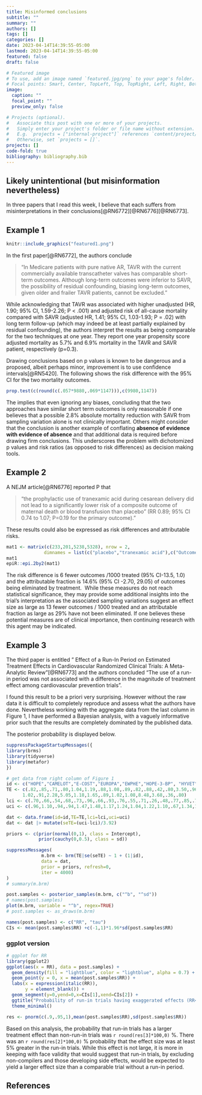 ```yaml
---
title: Misinformed conclusions
subtitle: ""
summary: ""
authors: []
tags: []
categories: []
date: 2023-04-14T14:39:55-05:00
lastmod: 2023-04-14T14:39:55-05:00
featured: false
draft: false

# Featured image
# To use, add an image named `featured.jpg/png` to your page's folder.
# Focal points: Smart, Center, TopLeft, Top, TopRight, Left, Right, BottomLeft, Bottom, BottomRight.
image:
  caption: ""
  focal_point: ""
  preview_only: false

# Projects (optional).
#   Associate this post with one or more of your projects.
#   Simply enter your project's folder or file name without extension.
#   E.g. `projects = ["internal-project"]` references `content/project/deep-learning/index.md`.
#   Otherwise, set `projects = []`.
projects: []
code-fold: true
bibliography: bibliography.bib
---
```


## Likely unintentional (but misinformation nevertheless)

In three papers that I read this week, I believe that each suffers from misinterpretations in their conclusions[@RN6772][@RN6776][@RN6773].

## Example 1

```r
knitr::include_graphics("featured1.png")
```

In the first paper[@RN6772], the authors conclude

> "In Medicare patients with pure native AR, TAVR with the current commercially available transcatheter valves has comparable short-term outcomes. Although long-term outcomes were inferior to SAVR, the possibility of residual confounding, biasing long-term outcomes, given older and frailer TAVR patients, cannot be excluded."

While acknowledging that TAVR was associated with higher unadjusted (HR, 1.90; 95% CI, 1.59-2.26; P \< .001) and adjusted risk of all-cause mortality compared with SAVR (adjusted HR, 1.41; 95% CI, 1.03-1.93; P = .02) with long term follow-up (which may indeed be at least partially explained by residual confounding), the authors interpret the results as being comparable for the two techniques at one year. They report one year propensity score adjusted mortality as 5.7% and 6.9% mortality in the TAVR and SAVR patient, respectively (p=0.3).

Drawing conclusions based on p values is known to be dangerous and a proposed, albeit perhaps minor, improvement is to use confidence intervals[@RN5420]. The following shows the risk difference with the 95% CI for the two mortality outcomes.

```r
prop.test(c(round(c(.057*9880,.069*1147))),c(9980,1147))
```

The implies that even ignoring any biases, concluding that the two approaches have similar short term outcomes is only reasonable if one believes that a possible 2.8% absolute mortality reduction with SAVR from sampling variation alone is not clinically important. Others might consider that the conclusion is another example of conflating **absence of evidence with evidence of absence** and that additional data is required before drawing firm conclusions. This underscores the problem with dichotomized p values and risk ratios (as opposed to risk differences) as decision making tools.

## Example 2

A NEJM article[@RN6776] reported P that

> "the prophylactic use of tranexamic acid during cesarean delivery did not lead to a significantly lower risk of a composite outcome of maternal death or blood transfusion than placebo" (RR 0.89; 95% CI 0.74 to 1.07; P=0.19 for the primary outcome)."

These results could also be expressed as risk differences and attributable risks.

```r
mat1 <- matrix(c(233,201,5238,5328), nrow = 2, 
              dimnames = list(c("placebo","tranexamic acid"),c("Outcome +","Outcome -")))
mat1
epiR::epi.2by2(mat1)

```

The risk difference is 6 fewer outcomes /1000 treated (95% CI-13.5, 1.0) and the attributable fraction is 14.6% (95% CI -2.70, 29.05) of outcomes being eliminated by treatment.  While these measures do not reach statistical significance, they may provide some additional insights into the trial's interpretation as the associated sampling variations suggest an effect size as large as 13 fewer outcomes / 1000 treated and an attributable fraction as large as 29% have not been eliminated. If one believes these potential measures are of clinical importance, then continuing research with this agent may be indicated.

## Example 3

The third paper is entitled " Effect of a Run-In Period on Estimated Treatment Effects in Cardiovascular Randomized Clinical Trials: A Meta-Analytic Review"[@RN6773] and the authors concluded "The use of a run-in period was not associated with a difference in the magnitude of treatment effect among cardiovascular prevention trials".

I found this result to be a priori very surprising. However without the raw data it is difficult to completely reproduce and assess what the authors have done. Nevertheless working with the aggregate data from the last column in Figure 1, I have performed a Bayesian analysis, with a vaguely informative prior such that the results are completely dominated by the published data.

The posterior probability is displayed below.

```r
suppressPackageStartupMessages({
library(brms)
library(tidyverse)
library(metafor)
})

# get data from right column of Figure 1
id <- c("HOPE","CAMELOT","E-COST","EUROPA","EWPHE","HOPE-3-BP", "HYVET","I-PERSERVE","MERIT-HF","ORIENT","SAVE","STONE","STOP","SYST","TRANSCEND", "VAL-HEFT","DREAM","LEADER","REWIND","4D","AFCAPS","CIAUS","CARDS","HOPE-3-CHOL","HPS","LIPID","PROSPER","FOURIER","ODYSSEY-A","ODYSSEY-O","ODYSSEY-N","SPIRE")
TE <- c(.82,.85,.71,.80,1.04,1.19,.88,1.08,.89,.82,.88,.42,.80,3.50,.96,.96,1.44,1.12,.96,
      1.02,.91,2.28,5.05,1.18,1.65,.89,1.02,1.08,8.48,3.68,.36,.80)
lci <- c(.70,.66,.54,.68,.73,.96,.66,.93,.76,.55,.71,.26,.48,.77,.85,.79,.99,.87,.84,.85,.67,.38,1.14,.88,.45,.78,.84,.80,.91,.13,.01,.47)
uci <- c(.96,1.10,.94,.94,1.47,1.48,1.17,1.24,1.04,1.22,1.10,.67,1.34,15.89,1.09,1.17,2.09,  1.31,1.10,1.23,1.22,13.83,22.4,1.57,6.01,1.02,1.23,1.46,79.20,101.79,8.81,1.34)

dat <- data.frame(id=id,TE=TE,lci=lci,uci=uci)
dat <- dat |> mutate(seTE=(uci-lci)/3.92)

priors <- c(prior(normal(0,1), class = Intercept),
            prior(cauchy(0,0.5), class = sd))

suppressMessages(
             m.brm <- brm(TE|se(seTE) ~ 1 + (1|id),
             data = dat,
             prior = priors, refresh=0,
             iter = 4000)
)
# summary(m.brm)

post.samples <- posterior_samples(m.brm, c("^b", "^sd"))
# names(post.samples)
plot(m.brm, variable = "^b", regex=TRUE)
# post.samples <- as_draws(m.brm)

names(post.samples) <- c("RR", "tau")
CIs <- mean(post.samples$RR) +c(-1,1)*1.96*sd(post.samples$RR)


```

### ggplot version

```r
# ggplot for RR
library(ggplot2)
ggplot(aes(x = RR), data = post.samples) +
  geom_density(fill = "lightblue", color = "lightblue", alpha = 0.7) +
  geom_point(y = 0, x = mean(post.samples$RR)) +
  labs(x = expression(italic(RR)),
       y = element_blank()) +
  geom_segment(y=0,yend=0,x=CIs[1],xend=CIs[2]) +
  ggtitle("Probability of run-in trials having exaggerated effects (RR<1) \ncompared to non run-in trials") +
  theme_minimal()

res <- pnorm(c(.9,.95,1),mean(post.samples$RR),sd(post.samples$RR))
```

Based on this analysis, the probability that run-in trials has a larger treatment effect than non-run-in trials was `r round(res[3]*100,0)` %. There was an `r round(res[2]*100,0)` % probability that the effect size was at least 5% greater in the run-in trials. While this effect is not large, it is more in keeping with face validity that would suggest that run-in trials, by excluding non-compilers and those developing side effects, would be expected to yield a larger effect size than a comparable trial without a run-in period. \newpage

## References
